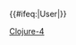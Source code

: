 {{User language-4|Clojure|这个用户能'''[[:Category:Clojure-4 使用者|专业地]]'''使用'''[[:Category:Clojure 使用者|Clojure]]'''。|Clojure}}<includeonly>{{#ifeq:{{NAMESPACE}}|User|[[Category:维基程序员|{{PAGENAME}}]]}}</includeonly><noinclude>[[Category:程式用戶框模板|Clojure-4]]
</noinclude>